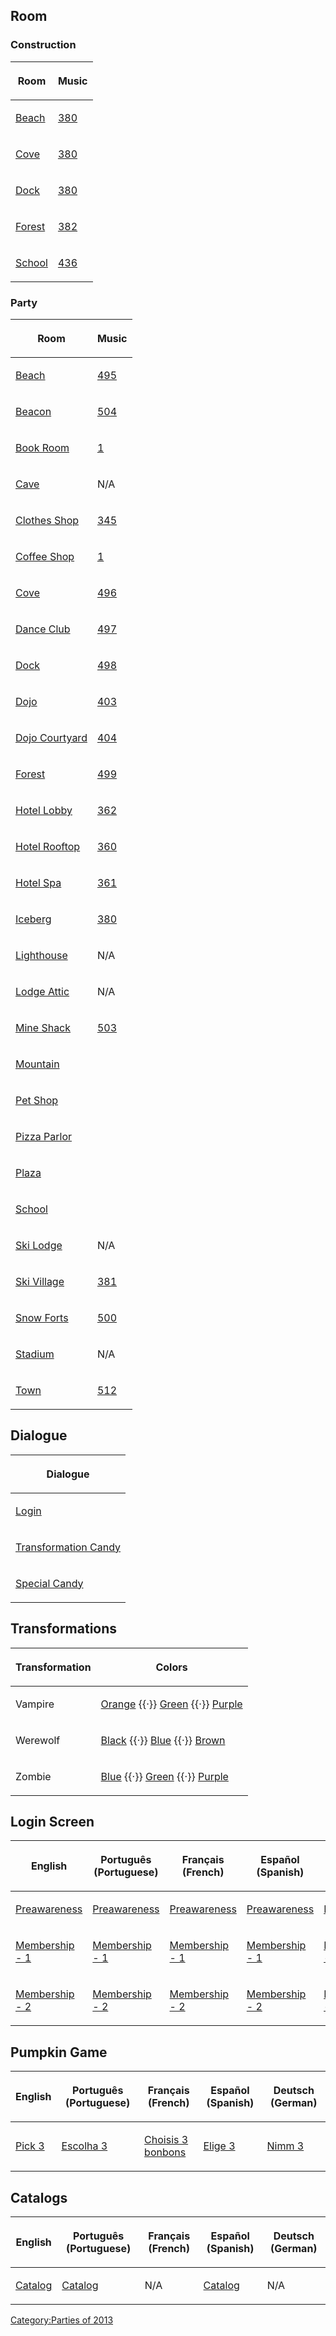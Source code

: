 {{CPW|Halloween Party 2013|Festa de Halloween 2013}}

==Room==
===Construction===
<center>
{|class="wikitable" border="1"
!Room!!Music
|-
|[[Media:RoomsBeach-HalloweenParty2013Construction.swf|Beach]]||[[Media:Music380.swf|380]]
|-
|[[Media:RoomsCove-HalloweenParty2013Construction.swf|Cove]]||[[Media:Music380.swf|380]]
|-
|[[Media:RoomsDock-HalloweenParty2013Construction.swf|Dock]]||[[Media:Music380.swf|380]]
|-
|[[Media:RoomsForest-HalloweenParty2013Construction.swf|Forest]]||[[Media:Music382.swf|382]]
|-
|[[Media:RoomsSchool-HalloweenParty2013Construction.swf|School]]||[[Media:Music436.swf|436]]
|}
</center>

===Party===
<center>
{|class="wikitable" border="1"
!Room!!Music
|-
|[[Media:RoomsBeach-HalloweenParty2013.swf|Beach]]||[[Media:Music495.swf|495]]
|-
|[[Media:RoomsBeacon-HalloweenParty2013.swf|Beacon]]||[[Media:Music504.swf|504]]
|-
|[[Media:RoomsBook-HalloweenParty2013.swf|Book Room]]||[[Media:Music1.swf|1]]
|-
|[[Media:RoomsCave-HalloweenParty2013.swf|Cave]]||N/A
|-
|[[Media:RoomsShop-HalloweenParty2013.swf|Clothes Shop]]||[[Media:Music345.swf|345]]
|-
|[[Media:RoomsCoffee-HalloweenParty2013.swf|Coffee Shop]]||[[Media:Music1.swf|1]]
|-
|[[Media:RoomsCove-HalloweenParty2013.swf|Cove]]||[[Media:Music496.swf|496]]
|-
|[[Media:RoomsDance-HalloweenParty2013.swf|Dance Club]]||[[Media:Music497.swf|497]]
|-
|[[Media:RoomsDock-HalloweenParty2013.swf|Dock]]||[[Media:Music498.swf|498]]
|-
|[[Media:RoomsDojo-HalloweenParty2013.swf|Dojo]]||[[Media:Music403.swf|403]]
|-
|[[Media:RoomsDojoext-HalloweenParty2013.swf|Dojo Courtyard]]||[[Media:Music404.swf|404]]
|-
|[[Media:RoomsForest-HalloweenParty2013.swf|Forest]]||[[Media:Music499.swf|499]]
|-
|[[Media:RoomsHotellobby-HalloweenParty2013.swf|Hotel Lobby]]||[[Media:Music362.swf|362]]
|-
|[[Media:RoomsHotelroof-HalloweenParty2013.swf|Hotel Rooftop]]||[[Media:Music360.swf|360]]
|-
|[[Media:RoomsHotelspa-HalloweenParty2013.swf|Hotel Spa]]||[[Media:Music361.swf|361]]
|-
|[[Media:RoomsBerg-HalloweenParty2013.swf|Iceberg]]||[[Media:Music380.swf|380]]
|-
|[[Media:RoomsLight-HalloweenParty2013.swf|Lighthouse]]||N/A
|-
|[[Media:RoomsAttic-HalloweenParty2013.swf|Lodge Attic]]||N/A
|-
|[[Media:RoomsShack-HalloweenParty2013.swf|Mine Shack]]||[[Media:Music503.swf|503]]
|-
|[[Media:RoomsMtn-HalloweenParty2013.swf|Mountain]]||
|-
|[[Media:RoomsPet-HalloweenParty2013.swf|Pet Shop]]||
|-
|[[Media:RoomsPizza-HalloweenParty2013.swf|Pizza Parlor]]||
|-
|[[Media:RoomsPlaza-HalloweenParty2013.swf|Plaza]]||
|-
|[[Media:RoomsSchool-HalloweenParty2013.swf|School]]||
|-
|[[Media:RoomsLodge-HalloweenParty2013.swf|Ski Lodge]]||N/A
|-
|[[Media:RoomsVillage-HalloweenParty2013.swf|Ski Village]]||[[Media:Music381.swf|381]]
|-
|[[Media:RoomsForts-HalloweenParty2013.swf|Snow Forts]]||[[Media:Music500.swf|500]]
|-
|[[Media:RoomsRink-HalloweenParty2013.swf|Stadium]]||N/A
|-
|[[Media:RoomsTown-HalloweenParty2013.swf|Town]]||[[Media:Music512.swf|512]]
|}
</center>

==Dialogue==
<center>
{|class="wikitable" border="1"
!Dialogue
|-
|[[Media:Close upsCharacter dialogue login-HalloweenParty2013.swf|Login]]
|-
|[[Media:Close upsCharacter dialogue transformcandy-HalloweenParty2013.swf|Transformation Candy]]
|-
|[[Media:Close upsCharacter dialogue specialcandy-HalloweenParty2013.swf|Special Candy]]
|}
</center>

==Transformations==
<center>
{|class="wikitable" border="1"
!Transformation
!Colors
|-
|Vampire
|[[Media:AvatarSpritesVampireC-HalloweenParty2013.swf|Orange]] {{·}} [[Media:AvatarSpritesVampireB-HalloweenParty2013.swf|Green]] {{·}} [[Media:AvatarSpritesVampireA-HalloweenParty2013.swf|Purple]]
|-
|Werewolf
|[[Media:AvatarSpritesWerewolfC-HalloweenParty2013.swf|Black]] {{·}} [[Media:AvatarSpritesWerewolfA-HalloweenParty2013.swf|Blue]] {{·}} [[Media:AvatarSpritesWerewolfB-HalloweenParty2013.swf|Brown]]
|-
|Zombie
|[[Media:AvatarSpritesZombieC-HalloweenParty2013.swf|Blue]] {{·}} [[Media:AvatarSpritesZombieA-HalloweenParty2013.swf|Green]] {{·}} [[Media:AvatarSpritesZombieB-HalloweenParty2013.swf|Purple]]
|}
</center>

==Login Screen==
<center>
{|class="wikitable" border="1"
!English
!Português (Portuguese)
!Français (French)
!Español (Spanish)
!Deutsch (German)
|-
|[[Media:LoginScreen-ENHalloween-preawareness.swf|Preawareness]]||[[Media:LoginScreen-PTHalloween-preawareness.swf|Preawareness]]||[[Media:LoginScreen-FRHalloween-preawareness.swf|Preawareness]]||[[Media:LoginScreen-ESHalloween-preawareness.swf|Preawareness]]||[[Media:LoginScreen-DEHalloween-preawareness.swf|Preawareness]]
|-
|[[Media:LoginScreen-ENHalloween-member-1.swf|Membership - 1]]||[[Media:LoginScreen-PTHalloween-member-1.swf|Membership - 1]]||[[Media:LoginScreen-FRHalloween-member-1.swf|Membership - 1]]||[[Media:LoginScreen-ESHalloween-member-1.swf|Membership - 1]]||[[Media:LoginScreen-DEHalloween-member-1.swf|Membership - 1]]
|-
|[[Media:LoginScreen-ENHalloween-member-2.swf|Membership - 2]]||[[Media:LoginScreen-PTHalloween-member-2.swf|Membership - 2]]||[[Media:LoginScreen-FRHalloween-member-2.swf|Membership - 2]]||[[Media:LoginScreen-ESHalloween-member-2.swf|Membership - 2]]||[[Media:LoginScreen-DEHalloween-member-2.swf|Membership - 2]]
|}
</center>

==Pumpkin Game==
<center>
{|class="wikitable" border="1"
!English
!Português (Portuguese)
!Français (French)
!Español (Spanish)
!Deutsch (German)
|-
|[[Media:ENClose upsPumpkingame.swf|Pick 3]]
|[[Media:PTClose upsPumpkingame.swf|Escolha 3]]
|[[Media:FRClose upsPumpkingame.swf|Choisis 3 bonbons]]
|[[Media:ESClose upsPumpkingame.swf|Elige 3]]
|[[Media:DEClose upsPumpkingame.swf|Nimm 3]]
|}
</center>

==Catalogs==
<center>
{|class="wikitable" border="1"
!English
!Português (Portuguese)
!Français (French)
!Español (Spanish)
!Deutsch (German)
|-
|[[Media:ENHalloweenParty2013Catalog.swf|Catalog]]||[[Media:PTHalloweenParty2013Catalog.swf|Catalog]]||N/A||[[Media:ESCataloguesParty-HalloweenParty2013.swf|Catalog]]||N/A
|}
</center>
{{Parties}}

[[Category:Parties of 2013]]